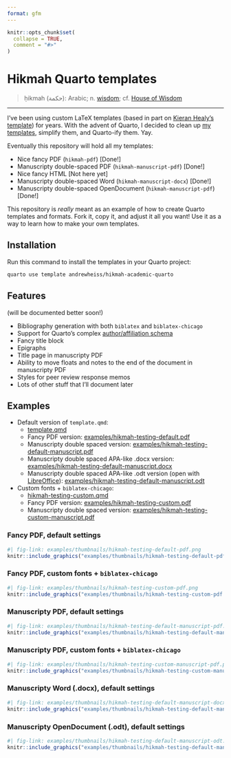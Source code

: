 ```yaml
---
format: gfm
---
```


<!-- README.md is generated from README.qmd. Please edit that file -->

```r
knitr::opts_chunk$set(
  collapse = TRUE,
  comment = "#>"
)
```

# Hikmah Quarto templates

> ḥikmah (حكمة): Arabic; n. [wisdom](https://en.wikipedia.org/wiki/Hikmah); cf. [House of Wisdom](https://en.wikipedia.org/wiki/House_of_Knowledge)

---

I've been using custom LaTeX templates (based in part on [Kieran Healy's template](https://github.com/kjhealy/latex-custom-kjh)) for years. With the advent of Quarto, I decided to clean up [my templates](https://github.com/andrewheiss/portable-pandoc-magic), simplify them, and Quarto-ify them. Yay.

Eventually this repository will hold all my templates:

- Nice fancy PDF (`hikmah-pdf`) [Done!]
- Manuscripty double-spaced PDF (`hikmah-manuscript-pdf`) [Done!]
- Nice fancy HTML [Not here yet]
- Manuscripty double-spaced Word (`hikmah-manuscript-docx`) [Done!]
- Manuscripty double-spaced OpenDocument (`hikmah-manuscript-pdf`) [Done!]

This repository is *really* meant as an example of how to create Quarto templates and formats. Fork it, copy it, and adjust it all you want! Use it as a way to learn how to make your own templates.


## Installation

Run this command to install the templates in your Quarto project:

```bash
quarto use template andrewheiss/hikmah-academic-quarto
```

## Features

(will be documented better soon!)

- Bibliography generation with both `biblatex` and `biblatex-chicago`
- Support for Quarto's complex [author/affiliation schema](https://quarto.org/docs/journals/authors.html)
- Fancy title block
- Epigraphs
- Title page in manuscripty PDF
- Ability to move floats and notes to the end of the document in manuscripty PDF
- Styles for peer review response memos
- Lots of other stuff that I'll document later


## Examples

- Default version of `template.qmd`:
  - [template.qmd](template.qmd)
  - Fancy PDF version: [examples/hikmah-testing-default.pdf](examples/hikmah-testing-default.pdf)
  - Manuscripty double spaced version: [examples/hikmah-testing-default-manuscript.pdf](examples/hikmah-testing-default-manuscript.pdf)
  - Manuscripty double spaced APA-like .docx version: [examples/hikmah-testing-default-manuscript.docx](examples/hikmah-testing-default-manuscript.docx)
  - Manuscripty double spaced APA-like .odt version (open with [LibreOffice](https://www.libreoffice.org/)): [examples/hikmah-testing-default-manuscript.odt](examples/hikmah-testing-default-manuscript.odt)

- Custom fonts + `biblatex-chicago`:
  - [hikmah-testing-custom.qmd](hikmah-testing-custom.qmd)
  - Fancy PDF version: [examples/hikmah-testing-custom.pdf](examples/hikmah-testing-custom.pdf)
  - Manuscripty double spaced version: [examples/hikmah-testing-custom-manuscript.pdf](examples/hikmah-testing-custom-manuscript.pdf)


### Fancy PDF, default settings

```r
#| fig-link: examples/thumbnails/hikmah-testing-default-pdf.png
knitr::include_graphics("examples/thumbnails/hikmah-testing-default-pdf.png", dpi = 600)
```

### Fancy PDF, custom fonts + `biblatex-chicago`

```r
#| fig-link: examples/thumbnails/hikmah-testing-custom-pdf.png
knitr::include_graphics("examples/thumbnails/hikmah-testing-custom-pdf.png", dpi = 600)
```

### Manuscripty PDF, default settings

```r
#| fig-link: examples/thumbnails/hikmah-testing-default-manuscript-pdf.png
knitr::include_graphics("examples/thumbnails/hikmah-testing-default-manuscript-pdf.png", dpi = 600)
```

### Manuscripty PDF, custom fonts + `biblatex-chicago`

```r
#| fig-link: examples/thumbnails/hikmah-testing-custom-manuscript-pdf.png
knitr::include_graphics("examples/thumbnails/hikmah-testing-custom-manuscript-pdf.png", dpi = 600)
```

### Manuscripty Word (.docx), default settings

```r
#| fig-link: examples/thumbnails/hikmah-testing-default-manuscript-docx.png
knitr::include_graphics("examples/thumbnails/hikmah-testing-default-manuscript-docx.png", dpi = 600)
```

### Manuscripty OpenDocument (.odt), default settings

```r
#| fig-link: examples/thumbnails/hikmah-testing-default-manuscript-odt.png
knitr::include_graphics("examples/thumbnails/hikmah-testing-default-manuscript-odt.png", dpi = 600)
```
